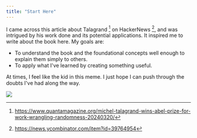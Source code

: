 ```yaml
---
title: "Start Here"
---
```


I came across this article about Talagrand [^qm] on HackerNews [^hn], and was
intrigued by his work done and its potential applications. It inspired me to
write about the book here. My goals are:

- To understand the book and the foundational concepts well enough to explain
  them simply to others.
- To apply what I've learned by creating something useful.

At times, I feel like the kid in this meme. I just hope I can push through the
doubts I've had along the way.

![](/ulbsp-meme.png)

[^hn]: https://news.ycombinator.com/item?id=39764954
[^qm]: https://www.quantamagazine.org/michel-talagrand-wins-abel-prize-for-work-wrangling-randomness-20240320/

